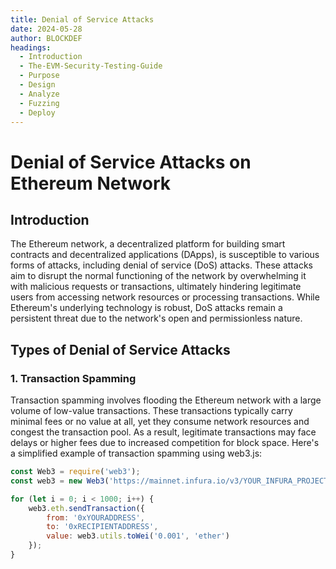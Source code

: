 ```yaml
---
title: Denial of Service Attacks
date: 2024-05-28
author: BLOCKDEF
headings:
  - Introduction
  - The-EVM-Security-Testing-Guide
  - Purpose
  - Design
  - Analyze
  - Fuzzing
  - Deploy
---
```



# Denial of Service Attacks on Ethereum Network

## Introduction

The Ethereum network, a decentralized platform for building smart contracts and decentralized applications (DApps), is susceptible to various forms of attacks, including denial of service (DoS) attacks. These attacks aim to disrupt the normal functioning of the network by overwhelming it with malicious requests or transactions, ultimately hindering legitimate users from accessing network resources or processing transactions. While Ethereum's underlying technology is robust, DoS attacks remain a persistent threat due to the network's open and permissionless nature.

## Types of Denial of Service Attacks

### 1. Transaction Spamming

Transaction spamming involves flooding the Ethereum network with a large volume of low-value transactions. These transactions typically carry minimal fees or no value at all, yet they consume network resources and congest the transaction pool. As a result, legitimate transactions may face delays or higher fees due to increased competition for block space. Here's a simplified example of transaction spamming using web3.js:

```javascript
const Web3 = require('web3');
const web3 = new Web3('https://mainnet.infura.io/v3/YOUR_INFURA_PROJECT_ID');

for (let i = 0; i < 1000; i++) {
    web3.eth.sendTransaction({
        from: '0xYOURADDRESS',
        to: '0xRECIPIENTADDRESS',
        value: web3.utils.toWei('0.001', 'ether')
    });
}
